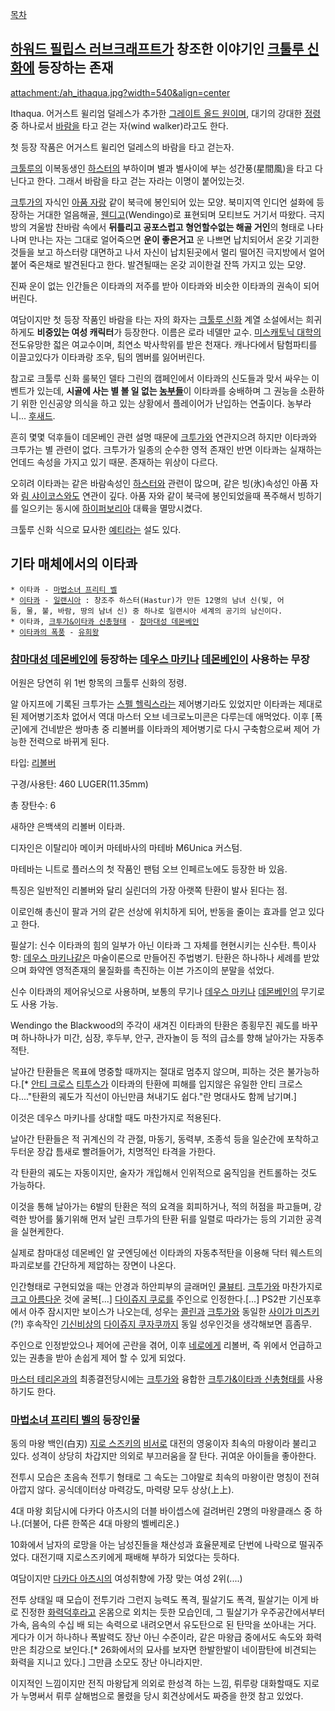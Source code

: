 [[목차]]

== [[하워드 필립스 러브크래프트]]가 창조한 이야기인 [[크툴루 신화]]에 등장하는 존재 ==
attachment:/ah_ithaqua.jpg?width=540&align=center

Ithaqua. 어거스트 윌리엄 덜레스가 추가한 [[그레이트 올드 원]]이며, 대기의 강대한 [[정령]] 중 하나로서 [[바람#s-1|바람]]을 타고 걷는 자(wind walker)라고도 한다.

첫 등장 작품은 어거스트 윌리언 덜레스의 바람을 타고 걷는자.

[[크툴루]]의 이복동생인 [[하스터]]의 부하이며 별과 별사이에 부는 성간풍(星間風)을 타고 다닌다고 한다. 그래서 바람을 타고 걷는 자라는 이명이 붙어있는것.

[[크투가]]의 자식인 [[아품 자]]랑 같이 북극에 봉인되어 있는 모양. 북미지역 인디언 설화에 등장하는 거대한 얼음해골, [[웬디고]](Wendingo)로 표현되며 모티브도 거기서 따왔다. 극지방의 겨울밤 찬바람 속에서 '''뒤틀리고 공포스럽고 형언할수없는 해골 거인'''의 형태로 나타나며 만나는 자는 그대로 얼어죽으면 '''운이 좋은거고''' 운 나쁘면 납치되어서 온갖 기괴한 것들을 보고 하스터랑 대면하고 나서 자신이 납치된곳에서 멀리 떨어진 극지방에서 얼어붙어 죽은채로 발견된다고 한다. 발견될때는 온갖 괴이한걸 잔뜩 가지고 있는 모양.

진짜 운이 없는 인간들은 이타콰의 저주를 받아 이타콰와 비슷한 이타콰의 권속이 되어버린다. 

여담이지만 첫 등장 작품인 바람을 타는 자의 화자는 [[크툴루 신화]] 계열 소설에서는 희귀하게도 '''비중있는 여성 캐릭터'''가 등장한다. 이름은 로라 네델만 교수. [[미스캐토닉 대학]]의 전도유망한 젋은 여교수이며, 최연소 박사학위를 받은 천재다. 캐나다에서 탐험파티를 이끌고있다가 이타콰랑 조우, 팀의 멤버를 잃어버린다.

참고로 크툴루 신화 룰북인 델타 그린의 캠페인에서 이타콰의 신도들과 맞서 싸우는 이벤트가 있는데, '''시골에 사는 별 볼 일 없는 [[농부]]들'''이 이타콰를 숭배하며 그 권능을 소환하기 위한 인신공양 의식을 하고 있는 상황에서 플레이어가 난입하는 연출이다. 농부라니... [[후새드]].

흔히 몇몇 덕후들이 데몬베인 관련 설명 때문에 [[크투가]]와 연관지으려 하지만 이타콰와 크투가는 별 관련이 없다. 크투가가 일종의 순수한 영적 존재인 반면 이타콰는 실재하는 언데드 속성을 가지고 있기 때문. 존재하는 위상이 다르다.

오히려 이타콰는 같은 바람속성인 [[하스터]]와 관련이 많으며, 같은 빙(氷)속성인 아품 자와 [[림 샤이코스]]와도 연관이 깊다. 아품 자와 같이 북극에 봉인되었을때 폭주해서 빙하기를 일으키는 동시에 [[하이퍼보리아]] 대륙을 멸망시켰다.

크툴루 신화 식으로 묘사한 [[예티]]라는 설도 있다.

== 기타 매체에서의 이타콰 ==
 * 이타콰 - [[마법소녀 프리티 벨]]
 * [[일랜시아/배경스토리 및 특징#s-1.1.1|이타콰]] - [[일랜시아]] : 창조주 하스터(Hastur)가 만든 12명의 남녀 신(빛, 어둠, 물, 불, 바람, 땅의 남녀 신) 중 하나로 일랜시아 세계의 공기의 남신이다.
 * 이타콰, [[크투가&이타콰 신총형태]] - [[참마대성 데몬베인]]
 * [[중력 해제#s-2|이타콰의 폭풍]] - [[유희왕]]

=== [[참마대성 데몬베인]]에 등장하는 [[데우스 마키나]] [[데몬베인]]이 사용하는 무장 ===
어원은 당연히 위 1번 항목의 크툴루 신화의 정령.

알 아지프에 기록된 크투가는 [[스펠 헬릭스]]라는 제어병기라도 있었지만 이타콰는 제대로 된 제어병기조차 없어서 역대 마스터 오브 네크로노미콘은 다루는데 애먹었다. 이후 [폭군]에게 건네받은 쌍마총 중 리볼버를 이타콰의 제어병기로 다시 구축함으로써 제어 가능한 전력으로 바뀌게 된다. 

타입: [[리볼버]] 

구경/사용탄: 460 LUGER(11.35mm) 

총 장탄수: 6 

새하얀 은백색의 리볼버 이타콰.

디자인은 이탈리아 메이커 마테바사의 마테바 M6Unica 커스텀.

마테바는 니트로 플러스의 첫 작품인 팬텀 오브 인페르노에도 등장한 바 있음.

특징은 일반적인 리볼버와 달리 실린더의 가장 아랫쪽 탄환이 발사 된다는 점.

이로인해 총신이 팔과 거의 같은 선상에 위치하게 되어, 반동을 줄이는 효과를 얻고 있다고 한다.  

필살기: 신수 이타콰의 힘의 일부가 아닌 이타콰 그 자체를 현현시키는 신수탄. 
특이사항: [[데우스 마키나]]같은 마술이론으로 만들어진 주법병기. 탄환은 하나하나 세례를 받았으며 화약엔 영적존재의 물질화를 촉진하는 이븐 가즈이의 분말을 섞었다. 

신수 이타콰의 제어유닛으로 사용하며, 보통의 무기나 [[데우스 마키나]] [[데몬베인]]의 무기로도 사용 가능. 

Wendingo the Blackwood의 주각이 새겨진 이타콰의 탄환은 종횡무진 궤도를 바꾸며 하나하나가 미간, 심장, 후두부, 안구, 관자놀이 등 적의 급소를 향해 날아가는 자동추적탄. 

날아간 탄환들은 목표에 명중할 때까지는 절대로 멈추지 않으며, 피하는 것은 불가능하다.[* [[안티 크로스]] [[티투스]]가 이타콰의 탄환에 피해를 입지않은 유일한 안티 크로스다...."탄환의 궤도가 직선이 아닌만큼 쳐내기도 쉽다."란 명대사도 함께 남기며.]

이것은 데우스 마키나를 상대할 때도 마찬가지로 적용된다. 

날아간 탄환들은 적 귀계신의 각 관절, 마동기, 동력부, 조종석 등을 일순간에 포착하고 두터운 장갑 틈새로 빨려들어가, 치명적인 타격을 가한다. 

각 탄환의 궤도는 자동이지만, 술자가 개입해서 인위적으로 움직임을 컨트롤하는 것도 가능하다. 

이것을 통해 날아가는 6발의 탄환은 적의 요격을 회피하거나, 적의 허점을 파고들며, 강력한 방어를 뚫기위해 먼저 날린 크투가의 탄환 뒤를 일렬로 따라가는 등의 기괴한 공격을 실현케한다.

실제로 참마대성 데몬베인 알 굿엔딩에선 이타콰의 자동추적탄을 이용해 닥터 웨스트의 파괴로보를 간단하게 제압하는 장면이 나온다.

인간형태로 구현되었을 때는 안경과 하안피부의 글래머인 [[쿨뷰티]]. [[크투가]]와 마찬가지로 [[크고 아름다운]] 것에 굴복[...] [[다이쥬지 쿠로]]를 주인으로 인정한다.[...] PS2판 기신포후에서 아주 잠시지만 보이스가 나오는데, 성우는 [[콜린]]과 [[크투가]]와 동일한 [[사이가 미츠키]](?!) 후속작인 [[기신비상]]의 [[다이쥬지 쿠자쿠]]까지 동일 성우인것을 생각해보면 흠좀무.

주인으로 인정받았으나 제어에 곤란을 겪어, 이후 [[네로]]에게 리볼버, 즉 위에서 언급하고 있는 권총을 받아 손쉽게 제어 할 수 있게 되었다.

[[마스터 테리온]]과의 최종결전당시에는 [[크투가]]와 융합한 [[크투가&이타콰 신총형태]]를 사용하기도 한다.

=== [[마법소녀 프리티 벨]]의 등장인물 ===
동의 마왕 백인(白刃) [[지로 스즈키]]의 [[비서]]로 대전의 영웅이자 최속의 마왕이라 불리고 있다. 성격이 상당히 차갑지만 의외로 부끄러움을 잘 탄다. 귀여운 아이들을 좋아한다.

전투시 모습은 초음속 전투기 형태로 그 속도는 그야말로 최속의 마왕이란 명칭이 전혀 아깝지 않다. 공식데이터상 마력강도, 마력량 모두 상상(上上).

4대 마왕 회담시에 다카다 아츠시의 더블 바이셉스에 걸려버린 2명의 마왕클래스 중 하나.(더불어, 다른 한쪽은 4대 마왕의 벨베리온.)

10화에서 남자의 로망을 아는 남성진들을 채산성과 효율문제로 단번에 나락으로 떨궈주었다. 대전기때 지로스즈키에게 패배해 부하가 되었다는 듯하다.

여담이지만 [[다카다 아츠시]]의 여성취향에 가장 맞는 여성 2위(....)

전투 상태일 때 모습이 전투기라 그런지 능력도 폭격, 필살기도 폭격, 필살기는 이게 바로 진정한 [[화력덕후]]라고 온몸으로 외치는 듯한 모습인데, 그 필살기가 우주공간에서부터 가속, 음속의 수십 배 되는 속력으로 내려오면서 유도탄으로 된 탄막을 쏘아내는 거다. 게다가 이거 하나하나 폭발력도 장난 아닌 수준이라, 같은 마왕급 중에서도 속도와 화력만은 최강으로 보인다.[* 26화에서의 묘사를 보자면 한발한발이 네이팜탄에 비견되는 화력을 지니고 있다.] 그만큼 소모도 장난 아니라지만.

이지적인 느낌이지만 전직 마왕답게 의외로 한성격 하는 느낌, 뤼루랑 대화할때도 지로가 누명써서 뤼루 살해범으로 몰렸을 당시 회견상에서도 짜증을 한껏 참고 있었다.
